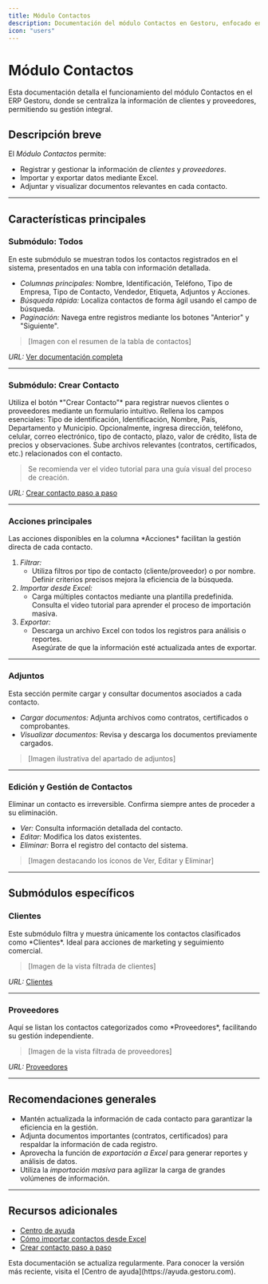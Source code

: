 ```yaml
---
title: Módulo Contactos
description: Documentación del módulo Contactos en Gestoru, enfocado en la gestión de clientes y proveedores.
icon: "users"
---
```


# Módulo Contactos

<Note>
Esta documentación detalla el funcionamiento del módulo Contactos en el ERP Gestoru, donde se centraliza la información de clientes y proveedores, permitiendo su gestión integral.
</Note>

## Descripción breve

El *Módulo Contactos* permite:
- Registrar y gestionar la información de *clientes* y *proveedores*.
- Importar y exportar datos mediante Excel.
- Adjuntar y visualizar documentos relevantes en cada contacto.

---

## Características principales

### Submódulo: Todos

<Card title="Todos">
  En este submódulo se muestran todos los contactos registrados en el sistema, presentados en una tabla con información detallada.
</Card>

- *Columnas principales:* Nombre, Identificación, Teléfono, Tipo de Empresa, Tipo de Contacto, Vendedor, Etiqueta, Adjuntos y Acciones.
- *Búsqueda rápida:* Localiza contactos de forma ágil usando el campo de búsqueda.
- *Paginación:* Navega entre registros mediante los botones "Anterior" y "Siguiente".

> [Imagen con el resumen de la tabla de contactos]

*URL:* [Ver documentación completa](https://ayuda.gestoru.com/ayuda/contactos/todos)

---

### Submódulo: Crear Contacto

<Card title="Crear Contacto">
  Utiliza el botón *"Crear Contacto"* para registrar nuevos clientes o proveedores mediante un formulario intuitivo.
</Card>

<Steps>
  <Step title="Paso 1: Completar datos obligatorios">
    Rellena los campos esenciales: Tipo de identificación, Identificación, Nombre, País, Departamento y Municipio.
  </Step>
  <Step title="Paso 2: Añadir datos adicionales">
    Opcionalmente, ingresa dirección, teléfono, celular, correo electrónico, tipo de contacto, plazo, valor de crédito, lista de precios y observaciones.
  </Step>
  <Step title="Paso 3: Adjuntar documentos">
    Sube archivos relevantes (contratos, certificados, etc.) relacionados con el contacto.
  </Step>
</Steps>

> <Info>Se recomienda ver el video tutorial para una guía visual del proceso de creación.</Info>

*URL:* [Crear contacto paso a paso](https://ayuda.gestoru.com/ayuda/contactos/crear)

---

### Acciones principales

<Note>
Las acciones disponibles en la columna *Acciones* facilitan la gestión directa de cada contacto.
</Note>

1. *Filtrar:*  
   - Utiliza filtros por tipo de contacto (cliente/proveedor) o por nombre.  
   <Tip>Definir criterios precisos mejora la eficiencia de la búsqueda.</Tip>
2. *Importar desde Excel:*  
   - Carga múltiples contactos mediante una plantilla predefinida.  
   <Info>Consulta el video tutorial para aprender el proceso de importación masiva.</Info>
3. *Exportar:*  
   - Descarga un archivo Excel con todos los registros para análisis o reportes.  
   <Check>Asegúrate de que la información esté actualizada antes de exportar.</Check>

---

### Adjuntos

<Card title="Adjuntos">
  Esta sección permite cargar y consultar documentos asociados a cada contacto.
</Card>

- *Cargar documentos:* Adjunta archivos como contratos, certificados o comprobantes.
- *Visualizar documentos:* Revisa y descarga los documentos previamente cargados.

> [Imagen ilustrativa del apartado de adjuntos]

---

### Edición y Gestión de Contactos

<Warning>
Eliminar un contacto es irreversible. Confirma siempre antes de proceder a su eliminación.
</Warning>

- *Ver:* Consulta información detallada del contacto.
- *Editar:* Modifica los datos existentes.
- *Eliminar:* Borra el registro del contacto del sistema.

> [Imagen destacando los íconos de Ver, Editar y Eliminar]

---

## Submódulos específicos

### Clientes

<Card title="Clientes">
  Este submódulo filtra y muestra únicamente los contactos clasificados como *Clientes*. Ideal para acciones de marketing y seguimiento comercial.
</Card>

> [Imagen de la vista filtrada de clientes]

*URL:* [Clientes](https://ayuda.gestoru.com/ayuda/contactos/clientes)

---

### Proveedores

<Card title="Proveedores">
  Aquí se listan los contactos categorizados como *Proveedores*, facilitando su gestión independiente.
</Card>

> [Imagen de la vista filtrada de proveedores]

*URL:* [Proveedores](https://ayuda.gestoru.com/ayuda/contactos/proveedores)

---

## Recomendaciones generales

- <Tip>Mantén actualizada la información de cada contacto para garantizar la eficiencia en la gestión.</Tip>
- <Info>Adjunta documentos importantes (contratos, certificados) para respaldar la información de cada registro.</Info>
- Aprovecha la función de *exportación a Excel* para generar reportes y análisis de datos.
- Utiliza la *importación masiva* para agilizar la carga de grandes volúmenes de información.

---

## Recursos adicionales

- [Centro de ayuda](https://ayuda.gestoru.com)
- [Cómo importar contactos desde Excel](https://ayuda.gestoru.com/ayuda/contactos/importar-excel)
- [Crear contacto paso a paso](https://ayuda.gestoru.com/ayuda/contactos/crear)

<Note>
Esta documentación se actualiza regularmente. Para conocer la versión más reciente, visita el [Centro de ayuda](https://ayuda.gestoru.com).
</Note>